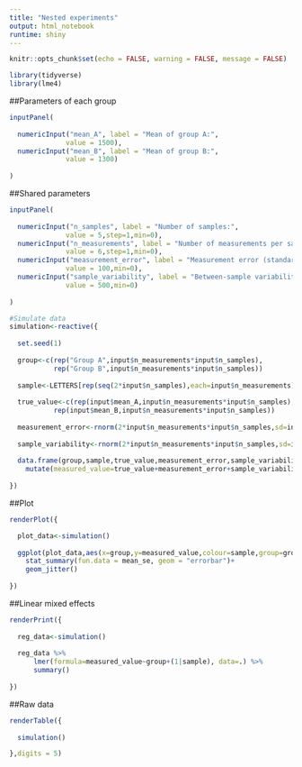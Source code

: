 ```yaml
---
title: "Nested experiments"
output: html_notebook
runtime: shiny
---
```


```r

knitr::opts_chunk$set(echo = FALSE, warning = FALSE, message = FALSE)

library(tidyverse)
library(lme4)

```

##Parameters of each group

```r
inputPanel(
  
  numericInput("mean_A", label = "Mean of group A:",
              value = 1500),
  numericInput("mean_B", label = "Mean of group B:",
              value = 1300)
  
)
```

##Shared parameters

```r
inputPanel(
  
  numericInput("n_samples", label = "Number of samples:",
              value = 5,step=1,min=0),
  numericInput("n_measurements", label = "Number of measurements per sample:",
              value = 6,step=1,min=0),
  numericInput("measurement_error", label = "Measurement error (standard deviation):",
              value = 100,min=0),
  numericInput("sample_variability", label = "Between-sample variability (standard deviation):",
              value = 500,min=0)
  
)
```

```r

#Simulate data
simulation<-reactive({
  
  set.seed(1)
  
  group<-c(rep("Group A",input$n_measurements*input$n_samples),
           rep("Group B",input$n_measurements*input$n_samples))
  
  sample<-LETTERS[rep(seq(2*input$n_samples),each=input$n_measurements)]
    
  true_value<-c(rep(input$mean_A,input$n_measurements*input$n_samples),
           rep(input$mean_B,input$n_measurements*input$n_samples))
  
  measurement_error<-rnorm(2*input$n_measurements*input$n_samples,sd=input$measurement_error)
  
  sample_variability<-rnorm(2*input$n_measurements*input$n_samples,sd=input$sample_variability)
  
  data.frame(group,sample,true_value,measurement_error,sample_variability) %>%
    mutate(measured_value=true_value+measurement_error+sample_variability)
  
})

```

##Plot

```r

renderPlot({

  plot_data<-simulation()
  
  ggplot(plot_data,aes(x=group,y=measured_value,colour=sample,group=group))+
    stat_summary(fun.data = mean_se, geom = "errorbar")+
    geom_jitter()
    
})

```


##Linear mixed effects
```r

renderPrint({
  
  reg_data<-simulation()
  
  reg_data %>%
      lmer(formula=measured_value~group+(1|sample), data=.) %>%
      summary()
  
})

```

##Raw data

```r

renderTable({
  
  simulation()

},digits = 5)
```